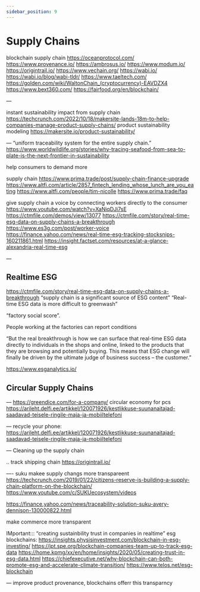 ```yaml
---
sidebar_position: 9
---
```


# Supply Chains


blockchain supply chain
https://oceanprotocol.com/
https://www.provenance.io/
https://ambrosus.io/
https://www.modum.io/
https://origintrail.io/
https://www.vechain.org/
https://wabi.io/
https://wabi.io/blog/wabi-tldr/
https://www.taeltech.com/
https://golden.com/wiki/WaltonChain_(cryptocurrency)-EAVDZX4
https://www.bext360.com/
https://fairfood.org/en/blockchain/


—

instant sustainability impact from supply chain
https://techcrunch.com/2022/10/18/makersite-lands-18m-to-help-companies-manage-product-supply-chains/
product sustainability modeling
https://makersite.io/product-sustainability/


—
“uniform traceability system for the entire supply chain.”
https://www.worldwildlife.org/stories/why-tracing-seafood-from-sea-to-plate-is-the-next-frontier-in-sustainability

help consumers to demand more

supply chain
https://www.prima.trade/post/supply-chain-finance-upgrade
https://www.altfi.com/article/2857_fintech_lending_whose_lunch_are_you_eating
https://www.altfi.com/people/tim-nicolle
https://www.prima.trade/faq

give supply chain a voice by connecting workers directly to the consumer
https://www.youtube.com/watch?v=XaNiqDJi7sE
https://ctmfile.com/demos/view/13077
https://ctmfile.com/story/real-time-esg-data-on-supply-chains-a-breakthrough
https://www.es3g.com/post/worker-voice
https://finance.yahoo.com/news/real-time-esg-tracking-stocksnips-160211861.html
https://insight.factset.com/resources/at-a-glance-alexandria-real-time-esg

—
## Realtime ESG
https://ctmfile.com/story/real-time-esg-data-on-supply-chains-a-breakthrough
“supply chain is a significant source of ESG content”
“Real-time ESG data is more difficult to greenwash”

“factory social score”.

People working at the factories can report conditions

“But the real breakthrough is how we can surface that real-time ESG data directly to individuals in the shops and online, linked to the products that they are browsing and potentially buying. This means that ESG change will finally be driven by the ultimate judge of business success – the customer.”

https://www.esganalytics.io/

## Circular Supply Chains

—
https://greendice.com/for-a-company/
circular economy for pcs
https://arileht.delfi.ee/artikkel/120071926/kestlikkuse-suunanaitajad-saadavad-teisele-ringile-maja-ja-mobiiltelefoni

—
recycle your phone:
https://arileht.delfi.ee/artikkel/120071926/kestlikkuse-suunanaitajad-saadavad-teisele-ringile-maja-ja-mobiiltelefoni


—
Cleaning up the supply chain

..
track shipping chain
https://origintrail.io/

—-
suku makee supply changs more transpareent
https://techcrunch.com/2019/01/22/citizens-reserve-is-building-a-supply-chain-platform-on-the-blockchain/
https://www.youtube.com/c/SUKUecosystem/videos

https://finance.yahoo.com/news/traceability-solution-suku-avery-dennison-130000822.html

make commerce more transparent

IMportant::: “creating sustainbility trust in companies in realtime”
esg blockchains:
https://insights.physisinvestment.com/blockchain-in-esg-investing/
https://jpt.spe.org/blockchain-companies-team-up-to-track-esg-data
https://home.kpmg/xx/en/home/insights/2020/05/creating-trust-in-esg-data.html
https://chiefexecutive.net/why-blockchain-can-both-promote-esg-and-accelerate-climate-transition/
https://www.telos.net/esg-blockchain

—
improve product provenance, blockchains offerr this transparncy

